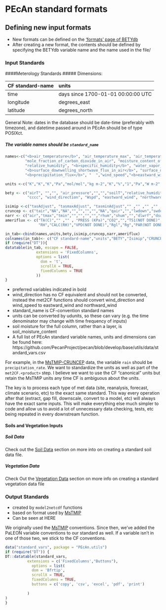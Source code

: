 # PEcAn standard formats

## Defining new input formats

* New formats can be defined on the ['formats' page of BETYdb](http://betydb.org/formats)
* After creating a new format, the contents should be defined by specifying the BETYdb variable name and the name used in the file/

### Input Standards

####Meterology Standards
##### Dimensions:


|CF standard-name | units |
|:------------------------------------------|:------|
| time | days since 1700-01-01 00:00:00 UTC|
| longitude | degrees_east|
| latitude |degrees_north|

General Note: dates in the database should be date-time (preferably with timezone), and datetime passed around in PEcAn should be of type POSIXct.


##### The variable names should be `standard_name`
```r
names<-c("<b>air_temperature</b>", "air_temperature_max", "air_temperature_min", "<b>air_pressure</b>", 
         "mole_fraction_of_carbon_dioxide_in_air", "moisture_content_of_soil_layer", "soil_temperature ",
         "relative_humidity", "<b>specific_humidity</b>", "water_vapor_saturation_deficit","<b>surface_downwelling_longwave_flux_in_air</b>",
         "<b>surface_downwelling_shortwave_flux_in_air</b>", "surface_downwelling_photosynthetic_photon_flux_in_air",
         "<b>precipitation_flux</b>", "  ","wind_speed","<b>eastward_wind</b>", "<b>northward_wind</b>")

units <-c("K","K","K","Pa","mol/mol","kg m-2","K","%","1","Pa","W m-2","W m-2","mol m-2 s-1", "kg m-2 s-1", "degrees", "m/s", "m/s", "m/s")

bety <- c("airT", "","", "air_pressure","","","soilT","relative_humidity","specific_humidity","VPD", "same","solar_radiation","PAR",
          "cccc", "wind_direction", "Wspd", "eastward_wind", "northward_wind")

isimip <-c("tasAdjust", "tasmaxAdjust", "tasminAdjust","" ,"" ,"" ,"" ,"rhurs","NA", "","rldsAdjust","rsdsAdjust","", "prAdjust","","","","")
cruncep <- c("tair","NA","NA","","","","","NA","qair","","lwdown","swdown","","rain","","","","")
narr <- c("air","tmax","tmin","","","","","rhum","shum","","dlwrf","dswrf","","acpc","","","","")
ameriflux <- c("TA(C)","" ,"" , "PRESS (KPa)","CO2","","TS1(NOT DONE)",
               "RH","CALC(RH)","VPD(NOT DONE)","Rgl","Rg","PAR(NOT DONE)","PREC","WD","WS","CALC(WS+WD)","CALC(WS+WD)")

in_tab<-cbind(names,units,bety,isimip,cruncep,narr,ameriflux)
colnames(in_tab)<- c("CF standard-name","units","BETY","Isimip","CRUNCEP","NARR", "Ameriflux")
if (require("DT")){
datatable(in_tab, escape = FALSE,
              extensions = 'FixedColumns',
              options = list(
                dom = 't',
                scrollX = TRUE,
                fixedColumns = TRUE
              ))
}

```

* preferred variables indicated in bold
* wind_direction has no CF equivalent and should not be converted, instead the met2CF functions should convert wind_direction and wind_speed to eastward_wind and northward_wind
* standard_name is CF-convention standard names
* units can be converted by udunits, so these can vary (e.g. the time denominator may change with time frequency of inputs)
* soil moisture for the full column, rather than a layer, is soil_moisture_content
* A full list of PEcAn standard variable names, units and dimensions can be found here: https://github.com/PecanProject/pecan/blob/develop/base/utils/data/standard_vars.csv


For example, in the [MsTMIP-CRUNCEP](https://www.betydb.org/inputs/280) data, the variable `rain` should be `precipitation_rate`.
We want to standardize the units as well as part of the `met2CF.<product>` step. I believe we want to use the CF "canonical" units but retain the MsTMIP units any time CF is ambiguous about the units.

The key is to process each type of met data (site, reanalysis, forecast, climate scenario, etc) to the exact same standard. This way every operation after that (extract, gap fill, downscale, convert to a model, etc) will always have the exact same inputs. This will make everything else much simpler to code and allow us to avoid a lot of unnecessary data checking, tests, etc being repeated in every downstream function.

#### Soils and Vegetation Inputs

##### Soil Data 

Check out the [Soil Data] section on more into on creating a standard soil data file.

##### Vegetation Data

Check Out the [Vegetation Data] section on more info on creating a standard vegetation data file



### Output Standards

* created by `model2netcdf` functions
* based on format used by [MsTMIP](http://nacp.ornl.gov/MsTMIP_variables.shtml)
* Can be seen at HERE

We originally used the [MsTMIP](http://nacp.ornl.gov/MsTMIP_variables.shtml) conventions. Since then, we've added the PaLEON variable conventions to our standard as well. If a variable isn't in one of those two, we stick to the CF conventions.

```r
data("standard_vars", package = "PEcAn.utils")
if (require("DT")) {
DT::datatable(standard_vars,
          extensions = c('FixedColumns',"Buttons"),
            options = list(
            dom = 'Bfrtip',
            scrollX = TRUE,
            fixedColumns = TRUE,
            buttons = c('copy', 'csv', 'excel', 'pdf', 'print')
            
          )
)
}
```
